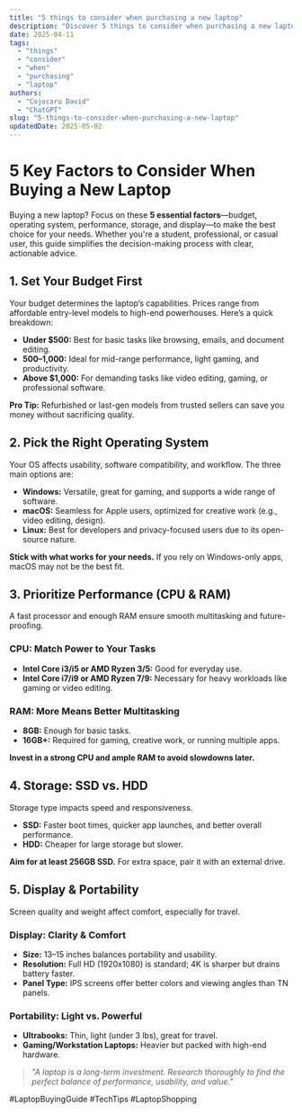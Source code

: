 ```yaml
---
title: "5 things to consider when purchasing a new laptop"
description: "Discover 5 things to consider when purchasing a new laptop with this in-depth guide, providing actionable insights and practical tips to boost your knowledge and results."
date: 2025-04-11
tags:
  - "things"
  - "consider"
  - "when"
  - "purchasing"
  - "laptop"
authors:
  - "Cojocaru David"
  - "ChatGPT"
slug: "5-things-to-consider-when-purchasing-a-new-laptop"
updatedDate: 2025-05-02
---
```


# 5 Key Factors to Consider When Buying a New Laptop  

Buying a new laptop? Focus on these **5 essential factors**—budget, operating system, performance, storage, and display—to make the best choice for your needs. Whether you're a student, professional, or casual user, this guide simplifies the decision-making process with clear, actionable advice.  

## 1. Set Your Budget First  

Your budget determines the laptop’s capabilities. Prices range from affordable entry-level models to high-end powerhouses. Here’s a quick breakdown:  

- **Under $500:** Best for basic tasks like browsing, emails, and document editing.  
- **$500–$1,000:** Ideal for mid-range performance, light gaming, and productivity.  
- **Above $1,000:** For demanding tasks like video editing, gaming, or professional software.  

**Pro Tip:** Refurbished or last-gen models from trusted sellers can save you money without sacrificing quality.  

## 2. Pick the Right Operating System  

Your OS affects usability, software compatibility, and workflow. The three main options are:  

- **Windows:** Versatile, great for gaming, and supports a wide range of software.  
- **macOS:** Seamless for Apple users, optimized for creative work (e.g., video editing, design).  
- **Linux:** Best for developers and privacy-focused users due to its open-source nature.  

**Stick with what works for your needs.** If you rely on Windows-only apps, macOS may not be the best fit.  

## 3. Prioritize Performance (CPU & RAM)  

A fast processor and enough RAM ensure smooth multitasking and future-proofing.  

### CPU: Match Power to Your Tasks  
- **Intel Core i3/i5 or AMD Ryzen 3/5:** Good for everyday use.  
- **Intel Core i7/i9 or AMD Ryzen 7/9:** Necessary for heavy workloads like gaming or video editing.  

### RAM: More Means Better Multitasking  
- **8GB:** Enough for basic tasks.  
- **16GB+:** Required for gaming, creative work, or running multiple apps.  

**Invest in a strong CPU and ample RAM to avoid slowdowns later.**  

## 4. Storage: SSD vs. HDD  

Storage type impacts speed and responsiveness.  

- **SSD:** Faster boot times, quicker app launches, and better overall performance.  
- **HDD:** Cheaper for large storage but slower.  

**Aim for at least 256GB SSD.** For extra space, pair it with an external drive.  

## 5. Display & Portability  

Screen quality and weight affect comfort, especially for travel.  

### Display: Clarity & Comfort  
- **Size:** 13–15 inches balances portability and usability.  
- **Resolution:** Full HD (1920x1080) is standard; 4K is sharper but drains battery faster.  
- **Panel Type:** IPS screens offer better colors and viewing angles than TN panels.  

### Portability: Light vs. Powerful  
- **Ultrabooks:** Thin, light (under 3 lbs), great for travel.  
- **Gaming/Workstation Laptops:** Heavier but packed with high-end hardware.  

> _"A laptop is a long-term investment. Research thoroughly to find the perfect balance of performance, usability, and value."_  

#LaptopBuyingGuide #TechTips #LaptopShopping